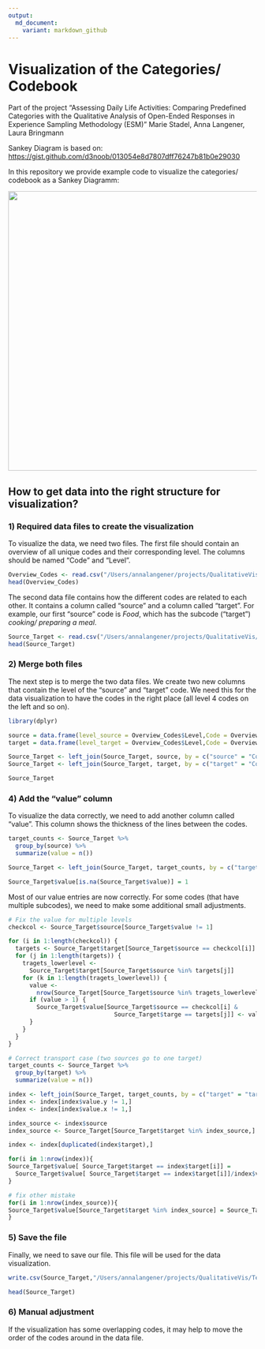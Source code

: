 ```yaml
---
output:
  md_document:
    variant: markdown_github
---
```


# Visualization of the Categories/ Codebook

Part of the project "Assessing Daily Life Activities: Comparing Predefined Categories with the Qualitative Analysis of Open-Ended Responses in Experience Sampling Methodology (ESM)" Marie Stadel, Anna Langener, Laura Bringmann

Sankey Diagram is based on: <https://gist.github.com/d3noob/013054e8d7807dff76247b81b0e29030>

In this repository we provide example code to visualize the categories/ codebook as a Sankey Diagramm:

![](Example_Picture.png){width="567"}

## How to get data into the right structure for visualization?

### 1) Required data files to create the visualization

To visualize the data, we need two files. The first file should contain an overview of all unique codes and their corresponding level. The columns should be named "Code" and "Level".

```r
Overview_Codes <- read.csv("/Users/annalangener/projects/QualitativeVis/Overview_Codes.csv")
head(Overview_Codes)
```

The second data file contains how the different codes are related to each other. It contains a column called "source" and a column called "target". For example, our first "source" code is *Food*, which has the subcode ("target") *cooking/ preparing a meal*.

```r
Source_Target <- read.csv("/Users/annalangener/projects/QualitativeVis/Source_Target.csv")
head(Source_Target)
```

### 2) Merge both files

The next step is to merge the two data files. We create two new columns that contain the level of the "source" and "target" code. We need this for the data visualization to have the codes in the right place (all level 4 codes on the left and so on).

```r
library(dplyr)

source = data.frame(level_source = Overview_Codes$Level,Code = Overview_Codes$Code )
target = data.frame(level_target = Overview_Codes$Level,Code = Overview_Codes$Code )

Source_Target <- left_join(Source_Target, source, by = c("source" = "Code"))
Source_Target <- left_join(Source_Target, target, by = c("target" = "Code"))

Source_Target
```

### 4) Add the "value" column

To visualize the data correctly, we need to add another column called "value". This column shows the thickness of the lines between the codes.

```r
target_counts <- Source_Target %>%
  group_by(source) %>%
  summarize(value = n())

Source_Target <- left_join(Source_Target, target_counts, by = c("target" = "source"))

Source_Target$value[is.na(Source_Target$value)] = 1

```

Most of our value entries are now correctly. For some codes (that have multiple subcodes), we need to make some additional small adjustments.

```r
# Fix the value for multiple levels
checkcol <- Source_Target$source[Source_Target$value != 1]

for (i in 1:length(checkcol)) {
  targets <- Source_Target$target[Source_Target$source == checkcol[i]]
  for (j in 1:length(targets)) {
    tragets_lowerlevel <-
      Source_Target$target[Source_Target$source %in% targets[j]]
    for (k in 1:length(tragets_lowerlevel)) {
      value <-
        nrow(Source_Target[Source_Target$source %in% tragets_lowerlevel[k], ]) + 1
      if (value > 1) {
        Source_Target$value[Source_Target$source == checkcol[i] &
                              Source_Target$targe == targets[j]] <- value
      }
    }
  }
}

# Correct transport case (two sources go to one target)
target_counts <- Source_Target %>%
  group_by(target) %>%
  summarize(value = n())

index <- left_join(Source_Target, target_counts, by = c("target" = "target"))
index <- index[index$value.y != 1,]
index <- index[index$value.x != 1,]

index_source <- index$source
index_source <- Source_Target[Source_Target$target %in% index_source,]

index <- index[duplicated(index$target),]

for(i in 1:nrow(index)){
Source_Target$value[ Source_Target$target == index$target[i]] =
  Source_Target$value[ Source_Target$target == index$target[i]]/index$value.y[i]
}

# fix other mistake
for(i in 1:nrow(index_source)){
Source_Target$value[Source_Target$target %in% index_source] = Source_Target$value[index_source$target[i] == Source_Target$source]
}
```

### 5) Save the file

Finally, we need to save our file. This file will be used for the data visualization.

```r
write.csv(Source_Target,"/Users/annalangener/projects/QualitativeVis/TestFormatVis_new.csv")

head(Source_Target)
```

### 6) Manual adjustment

If the visualization has some overlapping codes, it may help to move the order of the codes around in the data file.
